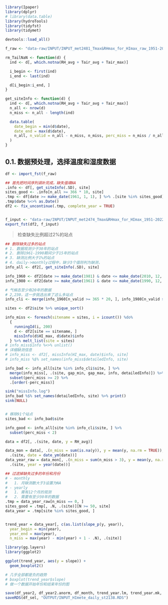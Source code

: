 ```r
library(Ipaper)
library(dplyr)
# library(data.table)
library(hydroTools)
library(tidyfst)
library(tidymet)

devtools::load_all()

f_raw <- "data-raw/INPUT/INPUT_met2481_Tmax&RHmax_for_HImax_raw_1951-2022.fst"

rm_TailNaN <- function(d) {
  ind <- d[, which.notna(RH_avg + Tair_avg + Tair_max)]

  i_begin <- first(ind)
  i_end <- last(ind)

  d[i_begin:i_end, ]
}

get_siteInfo <- function(d) {
  ind <- d[, which.notna(RH_avg + Tair_avg + Tair_max)]
  n_all <- nrow(d)
  n_miss <- n_all - length(ind)

  data.table(
    date_begin = min(d$date),
    date_end = max(d$date),
    n_all, n_valid = n_all - n_miss, n_miss, perc_miss = n_miss / n_all * 100
  )
}
```

## 0.1. 数据预处理，选择温度和湿度数据

```r
df <- import_fst(f_raw)

## 首先把时间序列调补完成，缺失值填NA
.info <- df[, get_siteInfo(.SD), site]
sites_good <- .info[n_all >= 366 * 10, site]
.tmp <- df[date >= make_date(1961, 1, 1), ] %>% .[site %in% sites_good]
.tmp$date %<>% as.Date()
df2 <- fix_uncontinue(.tmp, complete_year = TRUE)


f_input <- "data-raw/INPUT/INPUT_met2474_Tmax&RHmax_for_HImax_1951-2022.fst"
export_fst(df2, f_input)
```

> 检查缺失比例超过2%的站点
```r
## 删除缺失过多的站点
# 1. 数据观测少于30年的站点
# 2. 删除1961-1990期间少于15年的站点
# 3. 缺测比例大于1%的站点
# 4. daily->monthly过程中，缺少3个值则判为缺测，
info_all <- df2[, get_siteInfo(.SD), site]

info_1960 <- df2[date >= make_date(1981) & date <= make_date(2010, 12, 31), get_siteInfo(.SD), site]
info_1980 <- df2[date >= make_date(1961) & date <= make_date(1990, 12, 31), get_siteInfo(.SD), site]

# 气候态至少有20年的数据
# 2,230，这一步挑选出来了这么多站点
info_cli <- merge(info_1960[n_valid >= 365 * 20, ], info_1980[n_valid >= 365 * 20, ], by = c("site"))

sites <- df2$site %>% unique_sort()

info_miss <- foreach(sitename = sites, i = icount()) %do%
  {
    runningId(i, 200)
    d <- df2[site == sitename, ]
    missInfo(d$HI_max, d$date)$info
  } %>% melt_list(site = sites)
# info_miss$info %<>% unlist()
# 详细缺测信息
# info_miss <- df2[, missInfo(HI_max, date)$info, site]
# info_miss %$% set_names(info_miss$detailedInfo, site)

info_bad <- info_all[site %in% info_cli$site, ] %>%
  merge(info_miss[, .(site, gap_min, gap_max, info, detailedInfo)]) %>%
  subset(perc_miss >= 2) %>%
  .[order(-perc_miss)]

sink("missInfo.log")
info_bad %$% set_names(detailedInfo, site) %>% print()
sink(NULL)


# 移除91个站点
sites_bad <- info_bad$site

info_good <- info_all[site %in% info_cli$site, ] %>%
  subset(perc_miss < 2)
```


```r
data = df2[, .(site, date, y = RH_avg)]

data_mon = data[, .(n_miss = sum(is.na(y)), y = mean(y, na.rm = TRUE)), 
  .(site, date = date_ym(date))]
data_year_raw = data_mon[, .(n_miss = sum(n_miss > 3), y = mean(y, na.rm = TRUE)), 
  .(site, year = year(date))]

## 过滤掉缺失过多的年份和月份
# - monthly
#   1. 月缺测数大于3设置为NA
# - yearly
#   1. 需有12个月的观测
#   2. 需要有至少30年的数据
.tmp = data_year_raw[n_miss == 0, ]
sites_good = .tmp[, .N, .(site)][N >= 50, site]
data_year = .tmp[site %in% sites_good, ]


trend_year = data_year[, c(as.list(slope_p(y, year)), 
  year_begin = min(year), 
  year_end = max(year), 
  n_miss = max(year) - min(year) + 1 - .N), .(site)]

library(gg.layers)
library(ggplot2)

ggplot(trend_year, aes(y = slope)) + 
  geom_boxplot2()

# 几乎全部都是负的趋势
# boxplot(trend_year$slope)
# 做一个数据开始年份和结束年份的图

save(df_year2, df_year2.anorm, df_month, trend_year.lm, trend_year.mk, st, file = file_mete_monthly)
saveRDS(df_sel, "OUTPUT/INPUT_HImete_daily_st2138.RDS")
```
